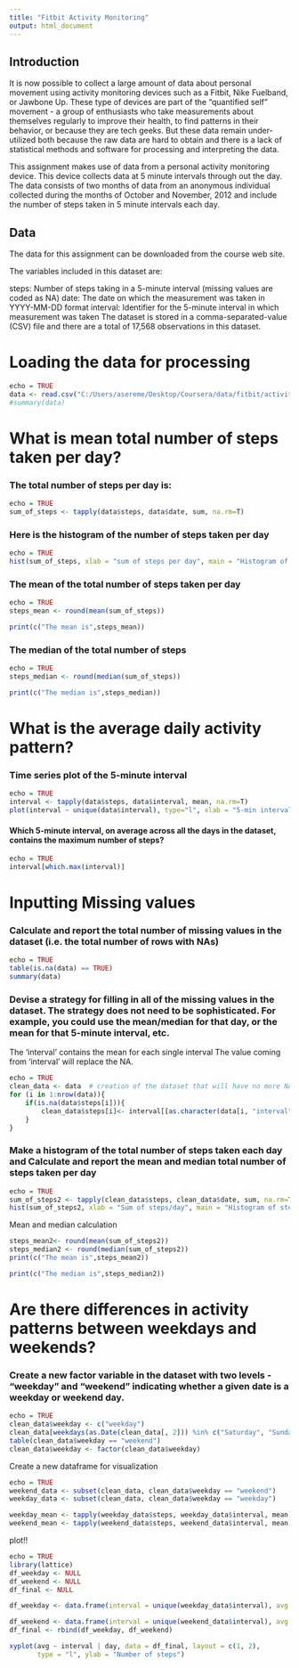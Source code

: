 ```yaml
---
title: "Fitbit Activity Monitoring"
output: html_document
---
```


## Introduction

It is now possible to collect a large amount of data about personal movement using activity monitoring devices such as a Fitbit, Nike Fuelband, or Jawbone Up. These type of devices are part of the "quantified self" movement - a group of enthusiasts who take measurements about themselves regularly to improve their health, to find patterns in their behavior, or because they are tech geeks. But these data remain under-utilized both because the raw data are hard to obtain and there is a lack of statistical methods and software for processing and interpreting the data.

This assignment makes use of data from a personal activity monitoring device. This device collects data at 5 minute intervals through out the day. The data consists of two months of data from an anonymous individual collected during the months of October and November, 2012 and include the number of steps taken in 5 minute intervals each day.

## Data

The data for this assignment can be downloaded from the course web site.

The variables included in this dataset are:

steps: Number of steps taking in a 5-minute interval (missing values are coded as NA)
date: The date on which the measurement was taken in YYYY-MM-DD format
interval: Identifier for the 5-minute interval in which measurement was taken
The dataset is stored in a comma-separated-value (CSV) file and there are a total of 17,568 observations in this dataset.


# Loading the data for processing

```r
echo = TRUE
data <- read.csv("C:/Users/asereme/Desktop/Coursera/data/fitbit/activity.csv", header = T, sep = ",")
#summary(data)
```

# What is mean total number of steps taken per day?
### The total number of steps per day is:
```r
echo = TRUE
sum_of_steps <- tapply(data$steps, data$date, sum, na.rm=T)
```

### Here is the histogram of the number of steps taken per day

```r
echo = TRUE
hist(sum_of_steps, xlab = "sum of steps per day", main = "Histogram of # steps per day")
```

### The mean of the total number of steps taken per day
```r
echo = TRUE
steps_mean <- round(mean(sum_of_steps))

print(c("The mean is",steps_mean))

```

### The median of the total number of steps
```r
echo = TRUE
steps_median <- round(median(sum_of_steps))

print(c("The median is",steps_median))
```

# What is the average daily activity pattern?

### Time series plot of the 5-minute interval

```r
echo = TRUE
interval <- tapply(data$steps, data$interval, mean, na.rm=T)
plot(interval ~ unique(data$interval), type="l", xlab = "5-min interval")
```

#### Which 5-minute interval, on average across all the days in the dataset, contains the maximum number of steps?
```r
echo = TRUE
interval[which.max(interval)]
```

# Inputting Missing values

### Calculate and report the total number of missing values in the dataset (i.e. the total number of rows with NAs)
```r
echo = TRUE
table(is.na(data) == TRUE)
summary(data)
```

### Devise a strategy for filling in all of the missing values in the dataset. The strategy does not need to be sophisticated. For example, you could use the mean/median for that day, or the mean for that 5-minute interval, etc.

The 'interval' contains the mean for each single interval The value coming from 'interval' will replace the NA.
```r
echo = TRUE
clean_data <- data  # creation of the dataset that will have no more NAs
for (i in 1:nrow(data)){
    if(is.na(data$steps[i])){
        clean_data$steps[i]<- interval[[as.character(data[i, "interval"])]]
    }
}
```
### Make a histogram of the total number of steps taken each day and Calculate and report the mean and median total number of steps taken per day
```r
echo = TRUE
sum_of_steps2 <- tapply(clean_data$steps, clean_data$date, sum, na.rm=T)
hist(sum_of_steps2, xlab = "Sum of steps/day", main = "Histogram of steps/day")
```
Mean and median calculation
```r
steps_mean2<- round(mean(sum_of_steps2))
steps_median2 <- round(median(sum_of_steps2))
print(c("The mean is",steps_mean2))

print(c("The median is",steps_median2))
```

# Are there differences in activity patterns between weekdays and weekends?
### Create a new factor variable in the dataset with two levels - "weekday" and "weekend" indicating whether a given date is a weekday or weekend day.

```r
echo = TRUE
clean_data$weekday <- c("weekday")
clean_data[weekdays(as.Date(clean_data[, 2])) %in% c("Saturday", "Sunday", "samedi", "dimanche", "saturday", "sunday", "Samedi", "Dimanche"), ][4] <- c("weekend")
table(clean_data$weekday == "weekend")
clean_data$weekday <- factor(clean_data$weekday)
```

Create a new dataframe for visualization

```r
echo = TRUE
weekend_data <- subset(clean_data, clean_data$weekday == "weekend")
weekday_data <- subset(clean_data, clean_data$weekday == "weekday")

weekday_mean <- tapply(weekday_data$steps, weekday_data$interval, mean)
weekend_mean <- tapply(weekend_data$steps, weekend_data$interval, mean)

```

plot!!

```r
echo = TRUE
library(lattice)
df_weekday <- NULL
df_weekend <- NULL
df_final <- NULL

df_weekday <- data.frame(interval = unique(weekday_data$interval), avg = as.numeric(weekday_mean), day = rep("weekday", length(weekday_mean)))

df_weekend <- data.frame(interval = unique(weekend_data$interval), avg = as.numeric(weekend_mean), day = rep("weekend", length(weekend_mean)))
df_final <- rbind(df_weekday, df_weekend)

xyplot(avg ~ interval | day, data = df_final, layout = c(1, 2), 
       type = "l", ylab = "Number of steps")

```



